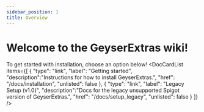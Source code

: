 ```yaml
---
sidebar_position: 1
title: Overview
---
```



# Welcome to the GeyserExtras wiki!

To get started with installation, choose an option below!
<DocCardList items={[
    {
        "type": "link",
        "label": "Getting started",
        "description":"Instructions for how to install GeyserExtras.",
        "href": "/docs/installation",
        "unlisted": false
    },
    {
        "type": "link",
        "label": "Legacy Setup (v1.0)",
        "description":"Docs for the legacy unsupported Spigot version of GeyserExtras.",
        "href": "/docs/setup_legacy",
        "unlisted": false
    }
]} />
